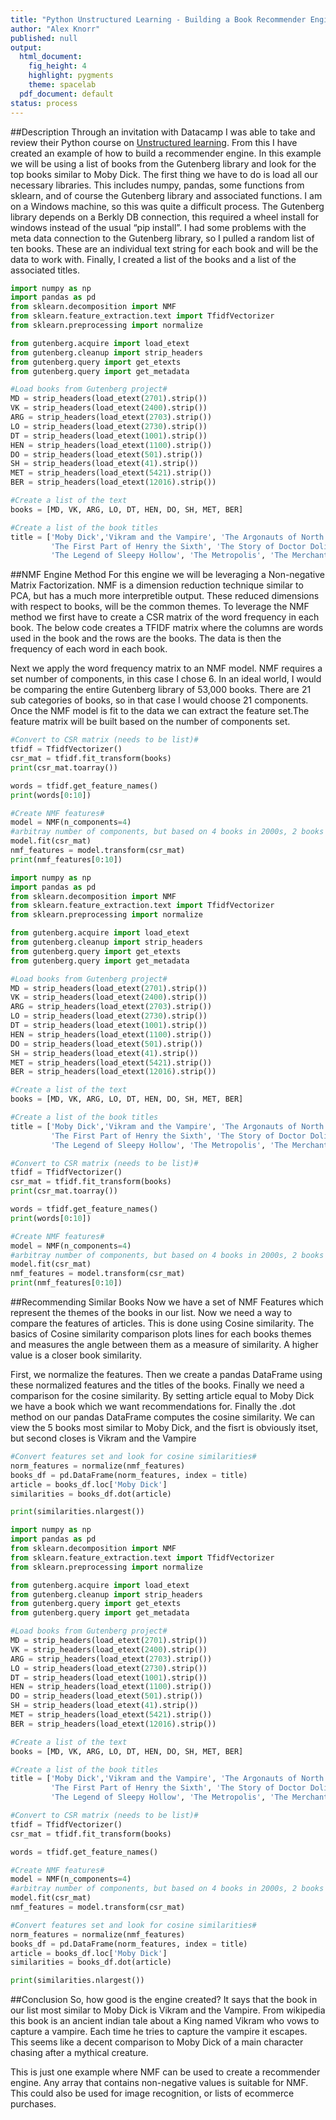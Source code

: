 ```yaml
---
title: "Python Unstructured Learning - Building a Book Recommender Engine"
author: "Alex Knorr"
published: null
output:
  html_document:
    fig_height: 4
    highlight: pygments
    theme: spacelab
  pdf_document: default
status: process
---
```


##Description
Through an invitation with Datacamp I was able to take and review their Python course on [Unstructured learning]("https://www.datacamp.com/courses/unsupervised-learning-in-python"). From this I have created an example of how to build a recommender engine. In this example we will be using a list of books from the Gutenberg library and look for the top books similar to Moby Dick. The first thing we have to do is load all our necessary libraries. This includes numpy, pandas, some functions from sklearn, and of course the Gutenberg library and associated functions. I am on a Windows machine, so this was quite a difficult process. The Gutenberg library depends on a Berkly DB connection, this required a wheel install for windows instead of the usual "pip install". I had some problems with the meta data connection to the Gutenberg library, so I pulled a random list of ten books. These are an individual text string for each book and will be the data to work with. Finally, I created a list of the books and a list of the associated titles. 

```python
import numpy as np
import pandas as pd
from sklearn.decomposition import NMF
from sklearn.feature_extraction.text import TfidfVectorizer
from sklearn.preprocessing import normalize

from gutenberg.acquire import load_etext
from gutenberg.cleanup import strip_headers
from gutenberg.query import get_etexts
from gutenberg.query import get_metadata

#Load books from Gutenberg project#
MD = strip_headers(load_etext(2701).strip())
VK = strip_headers(load_etext(2400).strip())
ARG = strip_headers(load_etext(2703).strip())
LO = strip_headers(load_etext(2730).strip())
DT = strip_headers(load_etext(1001).strip())
HEN = strip_headers(load_etext(1100).strip())
DO = strip_headers(load_etext(501).strip())
SH = strip_headers(load_etext(41).strip())
MET = strip_headers(load_etext(5421).strip())
BER = strip_headers(load_etext(12016).strip())

#Create a list of the text
books = [MD, VK, ARG, LO, DT, HEN, DO, SH, MET, BER]

#Create a list of the book titles
title = ['Moby Dick','Vikram and the Vampire', 'The Argonauts of North Liberty', 'Long Odds', 'The Divine comedy of Dante Alighieri',
         'The First Part of Henry the Sixth', 'The Story of Doctor Dolittle',
         'The Legend of Sleepy Hollow', 'The Metropolis', 'The Merchant of Berlin']

```

##NMF Engine Method
For this engine we will be leveraging a Non-negative Matrix Factorization. NMF is a dimension reduction technique similar to PCA, but has a much more interpretible output. These reduced dimensions with respect to books, will be the common themes. To leverage the NMF method we first have to create a CSR matrix of the word frequency in each book. The below code creates a TFIDF matrix where the columns are words used in the book and the rows are the books. The data is then the frequency of each word in each book.

Next we apply the word frequency matrix to an NMF model. NMF requires a set number of components, in this case I chose 6. In an ideal world, I would be comparing the entire Gutenberg library of 53,000 books. There are 21 sub categories of books, so in that case I would choose 21 components. Once the NMF model is fit to the data we can extract the feature set.The feature matrix will be built based on the number of components set. 

```python
#Convert to CSR matrix (needs to be list)#
tfidf = TfidfVectorizer()
csr_mat = tfidf.fit_transform(books)
print(csr_mat.toarray())

words = tfidf.get_feature_names()
print(words[0:10])

#Create NMF features#
model = NMF(n_components=4)
#arbitray number of components, but based on 4 books in 2000s, 2 books in 1000s, 2 books less than 1000, and 2 books greater than 5000 (ids)
model.fit(csr_mat)
nmf_features = model.transform(csr_mat)
print(nmf_features[0:10])

```

```python
import numpy as np
import pandas as pd
from sklearn.decomposition import NMF
from sklearn.feature_extraction.text import TfidfVectorizer
from sklearn.preprocessing import normalize

from gutenberg.acquire import load_etext
from gutenberg.cleanup import strip_headers
from gutenberg.query import get_etexts
from gutenberg.query import get_metadata

#Load books from Gutenberg project#
MD = strip_headers(load_etext(2701).strip())
VK = strip_headers(load_etext(2400).strip())
ARG = strip_headers(load_etext(2703).strip())
LO = strip_headers(load_etext(2730).strip())
DT = strip_headers(load_etext(1001).strip())
HEN = strip_headers(load_etext(1100).strip())
DO = strip_headers(load_etext(501).strip())
SH = strip_headers(load_etext(41).strip())
MET = strip_headers(load_etext(5421).strip())
BER = strip_headers(load_etext(12016).strip())

#Create a list of the text
books = [MD, VK, ARG, LO, DT, HEN, DO, SH, MET, BER]

#Create a list of the book titles
title = ['Moby Dick','Vikram and the Vampire', 'The Argonauts of North Liberty', 'Long Odds', 'The Divine comedy of Dante Alighieri',
         'The First Part of Henry the Sixth', 'The Story of Doctor Dolittle',
         'The Legend of Sleepy Hollow', 'The Metropolis', 'The Merchant of Berlin']

#Convert to CSR matrix (needs to be list)#
tfidf = TfidfVectorizer()
csr_mat = tfidf.fit_transform(books)
print(csr_mat.toarray())

words = tfidf.get_feature_names()
print(words[0:10])

#Create NMF features#
model = NMF(n_components=4)
#arbitray number of components, but based on 4 books in 2000s, 2 books in 1000s, 2 books less than 1000, and 2 books greater than 5000 (ids)
model.fit(csr_mat)
nmf_features = model.transform(csr_mat)
print(nmf_features[0:10])

```

##Recommending Similar Books
Now we have a set of NMF Features which represent the themes of the books in our list. Now we need a way to compare the features of articles. This is done using Cosine similarity. The basics of Cosine similarity comparison plots lines for each books themes and measures the angle between them as a measure of similarity. A higher value is a closer book similarity. 

First, we normalize the features. Then we create a pandas DataFrame using these normalized features and the titles of the books. Finally we need a comparison for the cosine similarity. By setting article equal to Moby Dick we have a book which we want recommendations for. Finally the .dot method on our pandas DataFrame computes the cosine similarity. We can view the 5 books most similar to Moby Dick, and the fisrt is obviously itset, but second closes is Vikram and the Vampire

```python

#Convert features set and look for cosine similarities#
norm_features = normalize(nmf_features)
books_df = pd.DataFrame(norm_features, index = title)
article = books_df.loc['Moby Dick']
similarities = books_df.dot(article)

print(similarities.nlargest())

```

```python
import numpy as np
import pandas as pd
from sklearn.decomposition import NMF
from sklearn.feature_extraction.text import TfidfVectorizer
from sklearn.preprocessing import normalize

from gutenberg.acquire import load_etext
from gutenberg.cleanup import strip_headers
from gutenberg.query import get_etexts
from gutenberg.query import get_metadata

#Load books from Gutenberg project#
MD = strip_headers(load_etext(2701).strip())
VK = strip_headers(load_etext(2400).strip())
ARG = strip_headers(load_etext(2703).strip())
LO = strip_headers(load_etext(2730).strip())
DT = strip_headers(load_etext(1001).strip())
HEN = strip_headers(load_etext(1100).strip())
DO = strip_headers(load_etext(501).strip())
SH = strip_headers(load_etext(41).strip())
MET = strip_headers(load_etext(5421).strip())
BER = strip_headers(load_etext(12016).strip())

#Create a list of the text
books = [MD, VK, ARG, LO, DT, HEN, DO, SH, MET, BER]

#Create a list of the book titles
title = ['Moby Dick','Vikram and the Vampire', 'The Argonauts of North Liberty', 'Long Odds', 'The Divine comedy of Dante Alighieri',
         'The First Part of Henry the Sixth', 'The Story of Doctor Dolittle',
         'The Legend of Sleepy Hollow', 'The Metropolis', 'The Merchant of Berlin']

#Convert to CSR matrix (needs to be list)#
tfidf = TfidfVectorizer()
csr_mat = tfidf.fit_transform(books)

words = tfidf.get_feature_names()

#Create NMF features#
model = NMF(n_components=4)
#arbitray number of components, but based on 4 books in 2000s, 2 books in 1000s, 2 books less than 1000, and 2 books greater than 5000 (ids)
model.fit(csr_mat)
nmf_features = model.transform(csr_mat)

#Convert features set and look for cosine similarities#
norm_features = normalize(nmf_features)
books_df = pd.DataFrame(norm_features, index = title)
article = books_df.loc['Moby Dick']
similarities = books_df.dot(article)

print(similarities.nlargest())

```

##Conclusion
So, how good is the engine created? It says that the book in our list most similar to Moby Dick is Vikram and the Vampire. From wikipedia this book is an ancient indian tale about a King named Vikram who vows to capture a vampire. Each time he tries to capture the vampire it escapes. This seems like a decent comparison to Moby Dick of a main character chasing after a mythical creature. 

This is just one example where NMF can be used to create a recommender engine. Any array that contains non-negative values is suitable for NMF. This could also be used for image recognition, or lists of ecommerce purchases.
